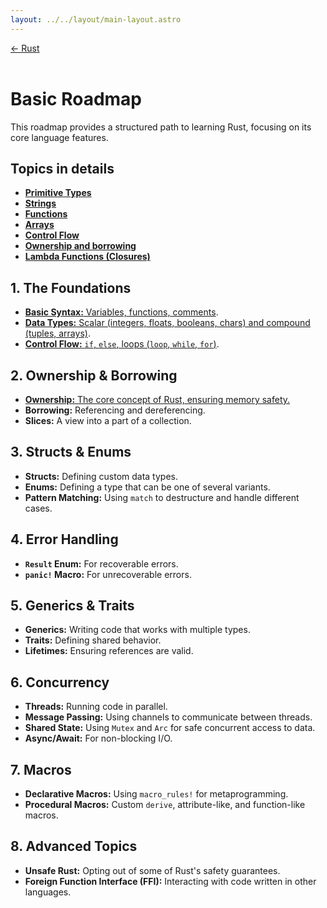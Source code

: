```yaml
---
layout: ../../layout/main-layout.astro
---
```

<a href="/">← Rust </a> <br /> <br />

# Basic Roadmap

This roadmap provides a structured path to learning Rust, focusing on its core language features.

## Topics in details
- [**Primitive Types**](./rust/primitive-types-topic)
- [**Strings**](./rust/strings-topic)
- [**Functions**](./rust/functions-topic)
- [**Arrays**](./rust/arrays-topic)
- [**Control Flow**](./rust/control-flow-topic)
- [**Ownership and borrowing**](./rust/ownership-borrowing-topics)
- [**Lambda Functions (Closures)**](./rust/closure-topics)

## 1. The Foundations

- [**Basic Syntax:** Variables, functions, comments](./rust/basic).
- [**Data Types:** Scalar (integers, floats, booleans, chars) and compound (tuples, arrays)](./rust/data-types).
- [**Control Flow:** `if`, `else`, loops (`loop`, `while`, `for`)](./rust/control-flow).

## 2. Ownership & Borrowing

- [**Ownership:** The core concept of Rust, ensuring memory safety.](./rust/ownership)
- **Borrowing:** Referencing and dereferencing.
- **Slices:** A view into a part of a collection.

## 3. Structs & Enums

- **Structs:** Defining custom data types.
- **Enums:** Defining a type that can be one of several variants.
- **Pattern Matching:** Using `match` to destructure and handle different cases.

## 4. Error Handling

- **`Result` Enum:** For recoverable errors.
- **`panic!` Macro:** For unrecoverable errors.

## 5. Generics & Traits

- **Generics:** Writing code that works with multiple types.
- **Traits:** Defining shared behavior.
- **Lifetimes:** Ensuring references are valid.

## 6. Concurrency

- **Threads:** Running code in parallel.
- **Message Passing:** Using channels to communicate between threads.
- **Shared State:** Using `Mutex` and `Arc` for safe concurrent access to data.
- **Async/Await:** For non-blocking I/O.

## 7. Macros

- **Declarative Macros:** Using `macro_rules!` for metaprogramming.
- **Procedural Macros:** Custom `derive`, attribute-like, and function-like macros.

## 8. Advanced Topics

- **Unsafe Rust:** Opting out of some of Rust's safety guarantees.
- **Foreign Function Interface (FFI):** Interacting with code written in other languages.
